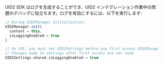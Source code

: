 
UID2 SDK はログを生成することができ、UID2 インテグレーション作業中の問題のデバッグに役立ちます。ログを有効にするには、以下を実行します:

<Tabs groupId="language-selection">
<TabItem value='android' label='Android'>

```js
// During UID2Manager initialization:
UID2Manager.init(
  context = this,
  isLoggingEnabled = true
)
```

</TabItem>
<TabItem value='ios' label='iOS'>

```swift
// On iOS, you must set UID2Settings before you first access UID2Manager.shared. 
// Changes made to settings after first access are not read.
UID2Settings.shared.isLoggingEnabled = true
```

</TabItem>
</Tabs>